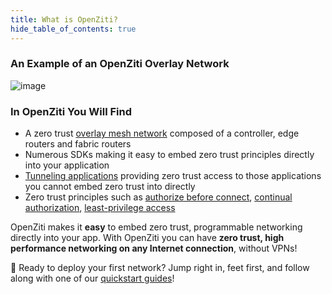 ```yaml
---
title: What is OpenZiti?
hide_table_of_contents: true
---
```



<p>
    <WhatIsOpenZiti/>
</p>

<h3>An Example of an OpenZiti Overlay Network</h3>
<span>

![image](../../../static/img/ziti-overview.svg)

</span>

<h3>In OpenZiti You Will Find</h3>

* A zero trust [overlay mesh network](/reference/glossary.md#network-overlay-overlay) composed of a controller, edge routers and fabric routers
* Numerous SDKs making it easy to embed zero trust principles directly into your application
* [Tunneling applications](../../reference/tunnelers/) providing zero trust access to those applications you cannot embed zero trust into directly
* Zero trust principles such as [authorize before connect](/docs/learn/core-concepts/security/authentication/auth),
[continual authorization](/docs/learn/core-concepts/security/authorization/auth),
[least-privilege access](/docs/learn/core-concepts/security/authorization/policies/overview)

OpenZiti makes it **easy** to embed zero trust, programmable networking directly into your app. With OpenZiti you can have **zero trust, high performance networking on any Internet connection**, without VPNs!

:running: Ready to deploy your first network? Jump right in, feet first, and follow along with one of our
[quickstart guides](/docs/category/network)!
